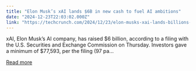 ```yaml
---
title: "Elon Musk’s xAI lands $6B in new cash to fuel AI ambitions"
date: "2024-12-23T22:03:02.000Z"
link: "https://techcrunch.com/2024/12/23/elon-musks-xai-lands-billions-in-new-cash-to-fuel-ai-ambitions/"
---
```


xAI, Elon Musk&#8217;s AI company, has raised $6 billion, according to a filing with the U.S. Securities and Exchange Commission on Thursday. Investors gave a minimum of $77,593, per the filing (97 pa...

[Read more](https://techcrunch.com/2024/12/23/elon-musks-xai-lands-billions-in-new-cash-to-fuel-ai-ambitions/)
